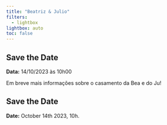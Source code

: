 ```yaml
---
title: "Beatriz & Julio"
filters:
  - lightbox
lightbox: auto
toc: false
---
```



::: {.content-visible when-profile="portugues"}
## Save the Date

**Data:** 14/10/2023 às 10h00

Em breve mais informações sobre o casamento da Bea e do Ju!
:::


::: {.content-visible when-profile="english"}
## Save the Date

**Date:** October 14th 2023, 10h.
:::